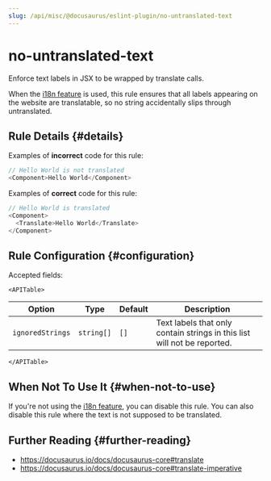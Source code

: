 ```yaml
---
slug: /api/misc/@docusaurus/eslint-plugin/no-untranslated-text
---
```


# no-untranslated-text


Enforce text labels in JSX to be wrapped by translate calls.

When the [i18n feature](../../../i18n/i18n-introduction.mdx) is used, this rule ensures that all labels appearing on the website are translatable, so no string accidentally slips through untranslated.

## Rule Details {#details}

Examples of **incorrect** code for this rule:

```js
// Hello World is not translated
<Component>Hello World</Component>
```

Examples of **correct** code for this rule:

```js
// Hello World is translated
<Component>
  <Translate>Hello World</Translate>
</Component>
```

## Rule Configuration {#configuration}

Accepted fields:

```mdx-code-block
<APITable>
```

| Option           | Type       | Default | Description                                                              |
| ---------------- | ---------- | ------- | ------------------------------------------------------------------------ |
| `ignoredStrings` | `string[]` | `[]`    | Text labels that only contain strings in this list will not be reported. |

```mdx-code-block
</APITable>
```

## When Not To Use It {#when-not-to-use}

If you're not using the [i18n feature](../../../i18n/i18n-introduction.mdx), you can disable this rule. You can also disable this rule where the text is not supposed to be translated.

## Further Reading {#further-reading}

- https://docusaurus.io/docs/docusaurus-core#translate
- https://docusaurus.io/docs/docusaurus-core#translate-imperative
